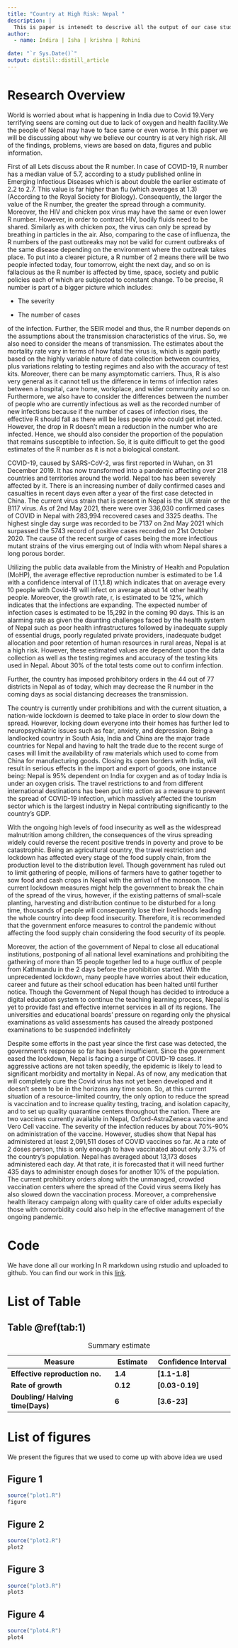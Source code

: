 ---
title: "Country at High Risk: Nepal "
description: |
  This is paper is intenedt to descrive all the output of our case study.
author:
  - name: Indira | Isha | krishna | Rohini
  
date: "`r Sys.Date()`"
output: distill::distill_article
---

# Research Overview 

World is worried about what is happening in India due to Covid 19.Very terrifying seens are coming out due to lack of oxygen and health facility.We the people of Nepal may have to face same or even worse. In this paper we will be discussing about why we believe our country is at very high risk. All of the findings, problems, views are based on data, figures and public information.

First of all Lets discuss about the R number. In case of COVID-19, R number has a median value of 5.7, according to a study published online in Emerging Infectious Diseases which is about double the earlier estimate of 2.2 to 2.7. This value is far higher than flu (which averages at 1.3) (According to the Royal Society for Biology). Consequently, the larger the value of the R number, the greater the spread through a community. Moreover, the HIV and chicken pox virus may have the same or even lower R number. However, in order to contract HIV, bodily fluids need to be shared. Similarly as with chicken pox, the virus can only be spread by breathing in particles in the air. Also, comparing to the case of influenza, the R numbers of the past outbreaks may not be valid for current outbreaks of the same disease depending on the environment where the outbreak takes place. To put into a clearer picture, a R number of 2 means there will be two people infected today, four tomorrow, eight the next day, and so on is fallacious as the R number is affected by time, space, society and public policies each of which are subjected to constant change. To be precise, R number is part of a bigger picture which includes:

-   The severity

-   The number of cases

of the infection. Further, the SEIR model and thus, the R number depends on the assumptions about the transmission characteristics of the virus. So, we also need to consider the means of transmission. The estimates about the mortality rate vary in terms of how fatal the virus is, which is again partly based on the highly variable nature of data collection between countries, plus variations relating to testing regimes and also with the accuracy of test kits. Moreover, there can be many asymptomatic carriers. Thus, R is also very general as it cannot tell us the difference in terms of infection rates between a hospital, care home, workplace, and wider community and so on. Furthermore, we also have to consider the differences between the number of people who are currently infectious as well as the recorded number of new infections because if the number of cases of infection rises, the effective R should fall as there will be less people who could get infected. However, the drop in R doesn't mean a reduction in the number who are infected. Hence, we should also consider the proportion of the population that remains susceptible to infection. So, it is quite difficult to get the good estimates of the R number as it is not a biological constant.

COVID-19, caused by SARS-CoV-2, was first reported in Wuhan, on 31 December 2019. It has now transformed into a pandemic affecting over 218 countries and territories around the world. Nepal too has been severely affected by it. There is an increasing number of daily confirmed cases and casualties in recent days even after a year of the first case detected in China. The current virus strain that is present in Nepal is the UK strain or the B117 virus. As of 2nd May 2021, there were over 336,030 confirmed cases of COVID in Nepal with 283,994 recovered cases and 3325 deaths. The highest single day surge was recorded to be 7137 on 2nd May 2021 which surpassed the 5743 record of positive cases recorded on 21st October 2020. The cause of the recent surge of cases being the more infectious mutant strains of the virus emerging out of India with whom Nepal shares a long porous border.

Utilizing the public data available from the Ministry of Health and Population (MoHP), the average effective reproduction number is estimated to be 1.4 with a confidence interval of (1.1,1.8) which indicates that on average every 10 people with Covid-19 will infect on average about 14 other healthy people. Moreover, the growth rate, r, is estimated to be 12%, which indicates that the infections are expanding. The expected number of infection cases is estimated to be 15,292 in the coming 90 days. This is an alarming rate as given the daunting challenges faced by the health system of Nepal such as poor health infrastructures followed by inadequate supply of essential drugs, poorly regulated private providers, inadequate budget allocation and poor retention of human resources in rural areas, Nepal is at a high risk. However, these estimated values are dependent upon the data collection as well as the testing regimes and accuracy of the testing kits used in Nepal. About 30% of the total tests come out to confirm infection.

Further, the country has imposed prohibitory orders in the 44 out of 77 districts in Nepal as of today, which may decrease the R number in the coming days as social distancing decreases the transmission.

The country is currently under prohibitions and with the current situation, a nation-wide lockdown is deemed to take place in order to slow down the spread. However, locking down everyone into their homes has further led to neuropsychiatric issues such as fear, anxiety, and depression. Being a landlocked country in South Asia, India and China are the major trade countries for Nepal and having to halt the trade due to the recent surge of cases will limit the availability of raw materials which used to come from China for manufacturing goods. Closing its open borders with India, will result in serious effects in the import and export of goods, one instance being: Nepal is 95% dependent on India for oxygen and as of today India is under an oxygen crisis. The travel restrictions to and from different international destinations has been put into action as a measure to prevent the spread of COVID-19 infection, which massively affected the tourism sector which is the largest industry in Nepal contributing significantly to the country's GDP.

With the ongoing high levels of food insecurity as well as the widespread malnutrition among children, the consequences of the virus spreading widely could reverse the recent positive trends in poverty and prove to be catastrophic. Being an agricultural country, the travel restriction and lockdown has affected every stage of the food supply chain, from the production level to the distribution level. Though government has ruled out to limit gathering of people, millions of farmers have to gather together to sow food and cash crops in Nepal with the arrival of the monsoon. The current lockdown measures might help the government to break the chain of the spread of the virus, however, if the existing patterns of small-scale planting, harvesting and distribution continue to be disturbed for a long time, thousands of people will consequently lose their livelihoods leading the whole country into deep food insecurity. Therefore, it is recommended that the government enforce measures to control the pandemic without affecting the food supply chain considering the food security of its people.

Moreover, the action of the government of Nepal to close all educational institutions, postponing of all national level examinations and prohibiting the gathering of more than 15 people together led to a huge outflux of people from Kathmandu in the 2 days before the prohibition started. With the unprecedented lockdown, many people have worries about their education, career and future as their school education has been halted until further notice. Though the Government of Nepal though has decided to introduce a digital education system to continue the teaching learning process, Nepal is yet to provide fast and effective internet services in all of its regions. The universities and educational boards' pressure on regarding only the physical examinations as valid assessments has caused the already postponed examinations to be suspended indefinitely

Despite some efforts in the past year since the first case was detected, the government's response so far has been insufficient. Since the government eased the lockdown, Nepal is facing a surge of COVID-19 cases. If aggressive actions are not taken speedily, the epidemic is likely to lead to significant morbidity and mortality in Nepal. As of now, any medication that will completely cure the Covid virus has not yet been developed and it doesn't seem to be in the horizons any time soon. So, at this current situation of a resource-limited country, the only option to reduce the spread is vaccination and to increase quality testing, tracing, and isolation capacity, and to set up quality quarantine centers throughout the nation. There are two vaccines currently available in Nepal, Oxford-AstraZeneca vaccine and Vero Cell vaccine. The severity of the infection reduces by about 70%-90% on administration of the vaccine. However, studies show that Nepal has administered at least 2,091,511 doses of COVID vaccines so far. At a rate of 2 doses person, this is only enough to have vaccinated about only 3.7% of the country's population. Nepal has averaged about 13,173 doses administered each day. At that rate, it is forecasted that it will need further 435 days to administer enough doses for another 10% of the population. The current prohibitory orders along with the unmanaged, crowded vaccination centers where the spread of the Covid virus seems likely has also slowed down the vaccination process. Moreover, a comprehensive health literacy campaign along with quality care of older adults especially those with comorbidity could also help in the effective management of the ongoing pandemic.

# Code  

We have done all our working In R markdown using rstudio and uploaded to github. You can find our work in this [link](https://github.com/Krishnakumarshrestha/R-number- "R number").

# List of Table

## Table \@ref(tab:1)

| **Measure**                      | **Estimate** | **Confidence Interval** |
|----------------------------------|--------------|-------------------------|
| **Effective reproduction no.**   | **1.4**      | **[1.1-1.8]**           |
| **Rate of growth**               | **0.12**     | **[0.03-0.19]**         |
| **Doubling/ Halving time(Days)** | **6**        | **[3.6-23]**            |

: Summary estimate

#  

# List of figures 

We present the figures that we used to come up with above idea we used

## Figure 1

```{r echo=FALSE, fig.height=6, fig.width=12, message=FALSE, warning=FALSE, paged.print=FALSE}
source("plot1.R")
figure
```

## Figure 2

```{r echo=FALSE, message=FALSE, warning=FALSE, paged.print=FALSE}
source("plot2.R")
plot2

```

## Figure 3

```{r}
source("plot3.R")
plot3
```

## Figure 4

```{r}
source("plot4.R")
plot4

```
